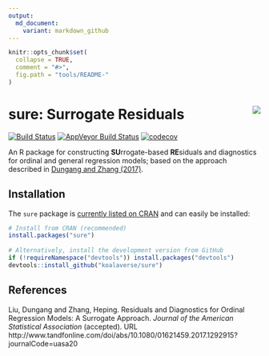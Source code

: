 ```yaml
---
output:
  md_document:
    variant: markdown_github
---
```


```r
knitr::opts_chunk$set(
  collapse = TRUE,
  comment = "#>",
  fig.path = "tools/README-"
)
```

# sure: Surrogate Residuals <img src="tools/sure-logo.png" align="right" />

<!-- [![CRAN\_Status\_Badge](https://www.r-pkg.org/badges/version/sure)](https://cran.r-project.org/package=sure) -->
[![Build Status](https://travis-ci.org/koalaverse/sure.svg?branch=master)](https://travis-ci.org/koalaverse/sure)
[![AppVeyor Build Status](https://ci.appveyor.com/api/projects/status/github/koalaverse/sure?branch=master&svg=true)](https://ci.appveyor.com/project/koalaverse/sure)
[![codecov](https://codecov.io/gh/koalaverse/sure/branch/master/graph/badge.svg)](https://codecov.io/gh/koalaverse/sure)

An R package for constructing **SU**rrogate-based **RE**siduals and diagnostics for ordinal and general regression models; based on the approach described in [Dungang and Zhang (2017)](http://www.tandfonline.com/doi/abs/10.1080/01621459.2017.1292915?journalCode=uasa20).


## Installation

The `sure` package is [currently listed on CRAN](https://CRAN.R-project.org/package=sure) and can easily be installed:
```r
# Install from CRAN (recommended)
install.packages("sure")
  
# Alternatively, install the development version from GitHub
if (!requireNamespace("devtools")) install.packages("devtools")
devtools::install_github("koalaverse/sure")
```


## References

Liu, Dungang and Zhang, Heping. Residuals and Diagnostics for Ordinal Regression Models: A Surrogate Approach.
*Journal of the American Statistical Association* (accepted). URL
http://www.tandfonline.com/doi/abs/10.1080/01621459.2017.1292915?journalCode=uasa20
